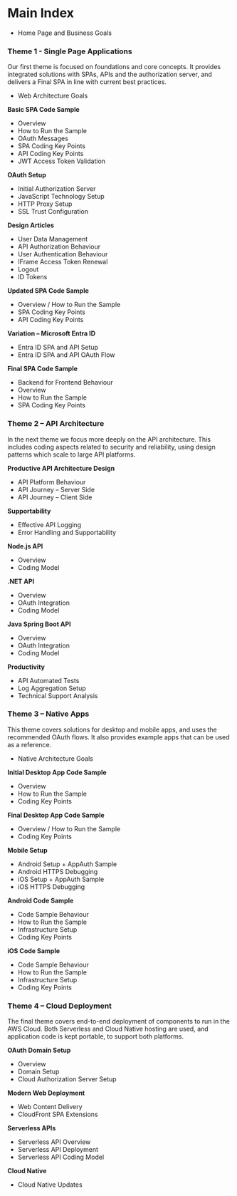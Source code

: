 # Main Index

- <Link href='/'>Home Page and Business Goals</Link>

### Theme 1 - Single Page Applications

Our first theme is focused on foundations and core concepts. It provides integrated solutions with SPAs, APIs and the authorization server, and delivers a Final SPA in line with current best practices.

- <Link href='/posts/web-architecture-goals'>Web Architecture Goals</Link>

**Basic SPA Code Sample**

- <Link href='/posts/basicspa-overview'>Overview</Link>
- <Link href='/posts/basicspa-execution'>How to Run the Sample</Link>
- <Link href='/posts/basicspa-oauthworkflow'>OAuth Messages</Link>
- <Link href='/posts/basicspa-codingkeypoints'>SPA Coding Key Points</Link>
- <Link href='/posts/basicapi-codingkeypoints'>API Coding Key Points</Link>
- <Link href='/posts/jwt-access-token-validation'>JWT Access Token Validation</Link>

**OAuth Setup**

- <Link href='/posts/oauth-infrastructure-setup'>Initial Authorization Server</Link>
- <Link href='/posts/web-technology-setup'>JavaScript Technology Setup</Link>
- <Link href='/posts/http-debugging-setup'>HTTP Proxy Setup</Link>
- <Link href='/posts/developer-ssl-setup'>SSL Trust Configuration</Link>

**Design Articles**

- <Link href='/posts/user-data'>User Data Management</Link>
- <Link href='/posts/api-authorization-design'>API Authorization Behaviour</Link>
- <Link href='/posts/federated-logins'>User Authentication Behaviour</Link>
- <Link href='/posts/user-sessions-and-token-renewal'>IFrame Access Token Renewal</Link>
- <Link href='/posts/logout'>Logout</Link>
- <Link href='/posts/id-tokens'>ID Tokens</Link>

**Updated SPA Code Sample**

- <Link href='/posts/improved-spa-code-sample-overview'>Overview / How to Run the Sample</Link>
- <Link href='/posts/updated-spa-coding-key-points'>SPA Coding Key Points</Link>
- <Link href='/posts/updated-api-coding-key-points'>API Coding Key Points</Link>

**Variation – Microsoft Entra ID**

- <Link href='/posts/azure-active-directory-setup'>Entra ID SPA and API Setup</Link>
- <Link href='/posts/azure-ad-troubleshooting'>Entra ID SPA and API OAuth Flow</Link>

**Final SPA Code Sample**

- <Link href='/posts/spa-back-end-for-front-end'>Backend for Frontend Behaviour</Link>
- <Link href='/posts/final-spa-overview'>Overview</Link>
- <Link href='/posts/how-to-run-the-react-js-spa'>How to Run the Sample</Link>
- <Link href='/posts/reactjs-codingkeypoints'>SPA Coding Key Points</Link>

### Theme 2 – API Architecture

In the next theme we focus more deeply on the API architecture. This includes coding aspects related to security and reliability, using design patterns which scale to large API platforms.

**Productive API Architecture Design**

- <Link href='/posts/api-platform-design'>API Platform Behaviour</Link>
- <Link href='/posts/api-journey-server-side'>API Journey – Server Side</Link>
- <Link href='/posts/api-journey-client-side'>API Journey – Client Side</Link>

**Supportability**

- <Link href='/posts/effective-api-logging'>Effective API Logging</Link>
- <Link href='/posts/error-handling-and-supportability'>Error Handling and Supportability</Link>

**Node.js API**

- <Link href='/posts/api-architecture-node'>Overview</Link>
- <Link href='/posts/final-nodeapi-coding-key-points'>Coding Model</Link>

**.NET API**

- <Link href='/posts/net-core-code-sample-overview'>Overview</Link>
- <Link href='/posts/net-core-api-oauth-integration'>OAuth Integration</Link>
- <Link href='/posts/net-core-api-coding-model'>Coding Model</Link>

**Java Spring Boot API**

- <Link href='/posts/java-spring-boot-api-overview'>Overview</Link>
- <Link href='/posts/spring-boot-api-oauth-integration'>OAuth Integration</Link>
- <Link href='/posts/spring-boot-api-coding-model'>Coding Model</Link>

**Productivity**

- <Link href='/posts/api-automated-tests'>API Automated Tests</Link>
- <Link href='/posts/log-aggregation-setup'>Log Aggregation Setup</Link>
- <Link href='/posts/api-technical-support-analysis'>Technical Support Analysis</Link>

### Theme 3 – Native Apps

This theme covers solutions for desktop and mobile apps, and uses the recommended OAuth flows. It also provides example apps that can be used as a reference.

- <Link href='/posts/native-architecture-goals'>Native Architecture Goals</Link>

**Initial Desktop App Code Sample**

- <Link href='/posts/desktop-apps-overview'>Overview</Link>
- <Link href='/posts/desktop-app-how-to-run-the-code-sample'>How to Run the Sample</Link>
- <Link href='/posts/desktop-app-coding-key-points'>Coding Key Points</Link>

**Final Desktop App Code Sample**

- <Link href='/posts/final-desktop-sample-overview'>Overview / How to Run the Sample</Link>
- <Link href='/posts/final-desktop-app-coding-key-points'>Coding Key Points</Link>

**Mobile Setup**

- <Link href='/posts/android-setup'>Android Setup + AppAuth Sample</Link>
- <Link href='/posts/android-https-debugging'>Android HTTPS Debugging</Link>
- <Link href='/posts/ios-setup'>iOS Setup + AppAuth Sample</Link>
- <Link href='/posts/ios-https-debugging'>iOS HTTPS Debugging</Link>

**Android Code Sample**

- <Link href='/posts/android-code-sample-overview'>Code Sample Behaviour</Link>
- <Link href='/posts/basicandroidapp-execution'>How to Run the Sample</Link>
- <Link href='/posts/android-infrastructure-setup'>Infrastructure Setup</Link>
- <Link href='/posts/android-coding-key-points'>Coding Key Points</Link>

**iOS Code Sample**

- <Link href='/posts/ios-code-sample-overview'>Code Sample Behaviour</Link>
- <Link href='/posts/how-to-run-the-ios-code-sample'>How to Run the Sample</Link>
- <Link href='/posts/ios-code-sample-infrastructure'>Infrastructure Setup</Link>
- <Link href='/posts/ios-code-sample-coding-key-points'>Coding Key Points</Link>

### Theme 4 – Cloud Deployment

The final theme covers end-to-end deployment of components to run in the AWS Cloud. Both Serverless and Cloud Native hosting are used, and application code is kept portable, to support both platforms.

**OAuth Domain Setup**

- <Link href='/posts/cloud-hosting'>Overview</Link>
- <Link href='/posts/cloud-domain-setup'>Domain Setup</Link>
- <Link href='/posts/managed-authorization-server-setup'>Cloud Authorization Server Setup</Link>

**Modern Web Deployment**

- <Link href='/posts/cdn-static-content-delivery'>Web Content Delivery</Link>
- <Link href='/posts/lambda-edge-spa-extensions'>CloudFront SPA Extensions</Link>

**Serverless APIs**

- <Link href='/posts/serverless-api-overview'>Serverless API Overview</Link>
- <Link href='/posts/serverless-api-deployment'>Serverless API Deployment</Link>
- <Link href='/posts/serverless-api-coding-model'>Serverless API Coding Model</Link>

**Cloud Native**

- <Link href='/posts/cloud--native-updates'>Cloud Native Updates</Link>
